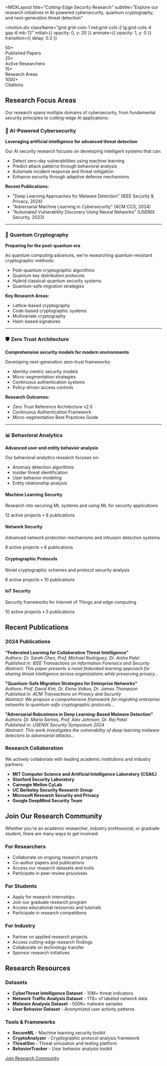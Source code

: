 
<MDXLayout 
  title="Cutting-Edge Security Research" 
  subtitle="Explore our research initiatives in AI-powered cybersecurity, quantum cryptography, and next-generation threat detection"
>

<motion.div 
  className="grid grid-cols-1 md:grid-cols-2 lg:grid-cols-4 gap-6 mb-12"
  initial={{ opacity: 0, y: 20 }}
  animate={{ opacity: 1, y: 0 }}
  transition={{ delay: 0.3 }}
>
  <div className="p-6 bg-gradient-to-br from-purple-900/20 to-transparent backdrop-blur-sm border border-n-6/30 rounded-xl text-center">
    <BookOpen className="w-10 h-10 text-purple-400 mx-auto mb-3" />
    <div className="text-2xl font-bold text-color-1 mb-1">50+</div>
    <div className="text-sm text-n-3">Published Papers</div>
  </div>
  
  <div className="p-6 bg-gradient-to-br from-cyan-900/20 to-transparent backdrop-blur-sm border border-n-6/30 rounded-xl text-center">
    <Users className="w-10 h-10 text-cyan-400 mx-auto mb-3" />
    <div className="text-2xl font-bold text-color-2 mb-1">25+</div>
    <div className="text-sm text-n-3">Active Researchers</div>
  </div>
  
  <div className="p-6 bg-gradient-to-br from-green-900/20 to-transparent backdrop-blur-sm border border-n-6/30 rounded-xl text-center">
    <Award className="w-10 h-10 text-green-400 mx-auto mb-3" />
    <div className="text-2xl font-bold text-color-3 mb-1">15+</div>
    <div className="text-sm text-n-3">Research Areas</div>
  </div>
  
  <div className="p-6 bg-gradient-to-br from-yellow-900/20 to-transparent backdrop-blur-sm border border-n-6/30 rounded-xl text-center">
    <TrendingUp className="w-10 h-10 text-yellow-400 mx-auto mb-3" />
    <div className="text-2xl font-bold text-color-4 mb-1">1000+</div>
    <div className="text-sm text-n-3">Citations</div>
  </div>
</motion.div>

## Research Focus Areas

Our research spans multiple domains of cybersecurity, from fundamental security principles to cutting-edge AI applications:

### 🧠 AI-Powered Cybersecurity
**Leveraging artificial intelligence for advanced threat detection**

Our AI security research focuses on developing intelligent systems that can:

- Detect zero-day vulnerabilities using machine learning
- Predict attack patterns through behavioral analysis
- Automate incident response and threat mitigation
- Enhance security through adaptive defense mechanisms

**Recent Publications:**
- "Deep Learning Approaches for Malware Detection" (IEEE Security & Privacy, 2024)
- "Adversarial Machine Learning in Cybersecurity" (ACM CCS, 2024)
- "Automated Vulnerability Discovery Using Neural Networks" (USENIX Security, 2023)

---

### 🔐 Quantum Cryptography
**Preparing for the post-quantum era**

As quantum computing advances, we're researching quantum-resistant cryptographic methods:

- Post-quantum cryptographic algorithms
- Quantum key distribution protocols
- Hybrid classical-quantum security systems
- Quantum-safe migration strategies

**Key Research Areas:**
- Lattice-based cryptography
- Code-based cryptographic systems
- Multivariate cryptography
- Hash-based signatures

---

### 🛡️ Zero Trust Architecture
**Comprehensive security models for modern environments**

Developing next-generation zero-trust frameworks:

- Identity-centric security models
- Micro-segmentation strategies
- Continuous authentication systems
- Policy-driven access controls

**Research Outcomes:**
- Zero Trust Reference Architecture v2.0
- Continuous Authentication Framework
- Micro-segmentation Best Practices Guide

---

### 📊 Behavioral Analytics
**Advanced user and entity behavior analysis**

Our behavioral analytics research focuses on:

- Anomaly detection algorithms
- Insider threat identification
- User behavior modeling
- Entity relationship analysis

<div className="grid grid-cols-1 md:grid-cols-2 gap-6 my-8">
  <div className="p-6 bg-n-7/50 backdrop-blur-sm border border-n-6/30 rounded-xl">
    <Brain className="w-8 h-8 text-purple-400 mb-3" />
    <h4 className="h6 mb-2 text-color-1">Machine Learning Security</h4>
    <p className="body-2 text-n-3 mb-4">Research into securing ML systems and using ML for security applications</p>
    <div className="text-sm text-n-4">12 active projects • 8 publications</div>
  </div>
  
  <div className="p-6 bg-n-7/50 backdrop-blur-sm border border-n-6/30 rounded-xl">
    <Shield className="w-8 h-8 text-cyan-400 mb-3" />
    <h4 className="h6 mb-2 text-color-2">Network Security</h4>
    <p className="body-2 text-n-3 mb-4">Advanced network protection mechanisms and intrusion detection systems</p>
    <div className="text-sm text-n-4">8 active projects • 6 publications</div>
  </div>
  
  <div className="p-6 bg-n-7/50 backdrop-blur-sm border border-n-6/30 rounded-xl">
    <Lock className="w-8 h-8 text-green-400 mb-3" />
    <h4 className="h6 mb-2 text-color-3">Cryptographic Protocols</h4>
    <p className="body-2 text-n-3 mb-4">Novel cryptographic schemes and protocol security analysis</p>
    <div className="text-sm text-n-4">6 active projects • 10 publications</div>
  </div>
  
  <div className="p-6 bg-n-7/50 backdrop-blur-sm border border-n-6/30 rounded-xl">
    <Zap className="w-8 h-8 text-yellow-400 mb-3" />
    <h4 className="h6 mb-2 text-color-4">IoT Security</h4>
    <p className="body-2 text-n-3 mb-4">Security frameworks for Internet of Things and edge computing</p>
    <div className="text-sm text-n-4">10 active projects • 5 publications</div>
  </div>
</div>

## Recent Publications

### 2024 Publications

**"Federated Learning for Collaborative Threat Intelligence"**  
*Authors: Dr. Sarah Chen, Prof. Michael Rodriguez, Dr. Aisha Patel*  
*Published in: IEEE Transactions on Information Forensics and Security*  
*Abstract: This paper presents a novel federated learning approach for sharing threat intelligence across organizations while preserving privacy...*

**"Quantum-Safe Migration Strategies for Enterprise Networks"**  
*Authors: Prof. David Kim, Dr. Elena Volkov, Dr. James Thompson*  
*Published in: ACM Transactions on Privacy and Security*  
*Abstract: We propose a comprehensive framework for migrating enterprise networks to quantum-safe cryptographic protocols...*

**"Adversarial Robustness in Deep Learning-Based Malware Detection"**  
*Authors: Dr. Maria Santos, Prof. Alex Johnson, Dr. Raj Patel*  
*Published in: USENIX Security Symposium 2024*  
*Abstract: This work investigates the vulnerability of deep learning malware detectors to adversarial attacks...*

### Research Collaboration

We actively collaborate with leading academic institutions and industry partners:

- **MIT Computer Science and Artificial Intelligence Laboratory (CSAIL)**
- **Stanford Security Laboratory**
- **Carnegie Mellon CyLab**
- **UC Berkeley Security Research Group**
- **Microsoft Research Security and Privacy**
- **Google DeepMind Security Team**

## Join Our Research Community

Whether you're an academic researcher, industry professional, or graduate student, there are many ways to get involved:

### For Researchers
- Collaborate on ongoing research projects
- Co-author papers and publications
- Access our research datasets and tools
- Participate in peer review processes

### For Students
- Apply for research internships
- Join our graduate research program
- Access educational resources and tutorials
- Participate in research competitions

### For Industry
- Partner on applied research projects
- Access cutting-edge research findings
- Collaborate on technology transfer
- Sponsor research initiatives

## Research Resources

### Datasets
- **CyberThreat Intelligence Dataset** - 10M+ threat indicators
- **Network Traffic Analysis Dataset** - 1TB+ of labeled network data
- **Malware Analysis Dataset** - 500K+ malware samples
- **User Behavior Dataset** - Anonymized user activity patterns

### Tools & Frameworks
- **SecureML** - Machine learning security toolkit
- **CryptoAnalyzer** - Cryptographic protocol analysis framework
- **ThreatSim** - Threat simulation and testing platform
- **BehaviorTracker** - User behavior analysis toolkit

<div className="text-center mt-12">
  <motion.div
    className="inline-block"
    whileHover={{ scale: 1.05 }}
    whileTap={{ scale: 0.95 }}
  >
    <a 
      href="/join" 
      className="inline-flex items-center px-8 py-4 bg-gradient-to-r from-purple-600 to-cyan-600 text-white font-semibold rounded-xl hover:from-purple-700 hover:to-cyan-700 transition-all duration-300 shadow-lg"
    >
      Join Research Community
    </a>
  </motion.div>
</div>

</MDXLayout>